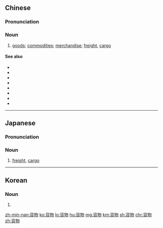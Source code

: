 {{also|货物}}
==Chinese==
{{zh-forms|s=货物}}

===Pronunciation===
{{zh-pron
|m=huòwù
|c=fo3 mat6
|h=pfs=fo-vu̍t
|mn=hòe-bu̍t/hè-bu̍t
|cat=n
}}

===Noun===
{{zh-noun}}

# [[goods]]; [[commodities]]; [[merchandise]]; [[freight]], [[cargo]]

====See also====
* {{zh-l|產品}}
* {{zh-l|次品}}
* {{zh-l|商品}}
* {{zh-l|食品}}
* {{zh-l|物品}}
* {{zh-l|用品}}
* {{zh-l|製品}}
* {{zh-l|作品}}

----

==Japanese==
{{ja-kanjitab|か|もつ|yomi=on}}

===Pronunciation===
{{ja-pron|かもつ}}

===Noun===
{{ja-noun|かもつ}}

# [[freight]], [[cargo]]

----

==Korean==
{{ko-hanjatab}}

===Noun===
{{ko-noun|hj|hangeul=화물}}

# {{hanja form of|화물|[[freight]], [[cargo]], [[goods]]}}

[[zh-min-nan:貨物]]
[[ko:貨物]]
[[lo:貨物]]
[[hu:貨物]]
[[mg:貨物]]
[[km:貨物]]
[[sh:貨物]]
[[chr:貨物]]
[[zh:貨物]]